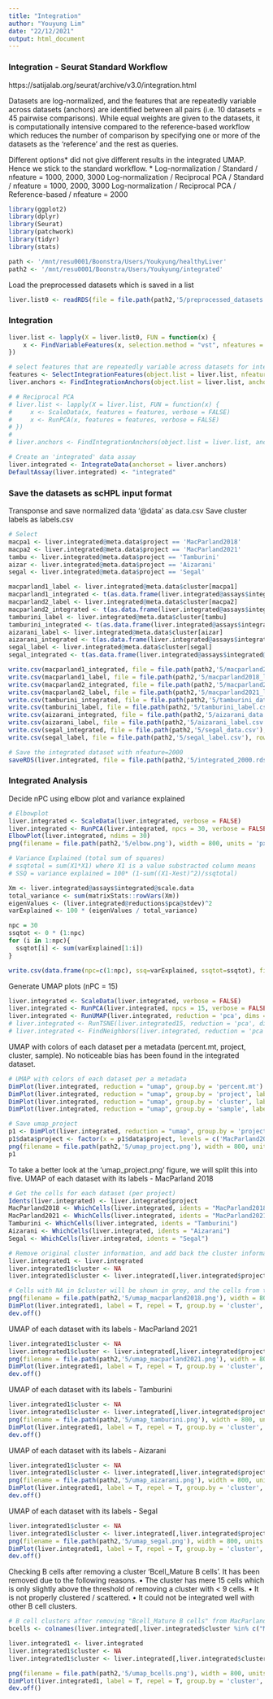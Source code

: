 ---
title: "Integration"
author: "Youyung Lim"
date: "22/12/2021"
output: html_document
---

### Integration - Seurat Standard Workflow
https://satijalab.org/seurat/archive/v3.0/integration.html

Datasets are log-normalized, and the features that are repeatedly variable across datasets (anchors) are identified between all pairs (i.e. 10 datasets = 45 pairwise comparisons). While equal weights are given to the datasets, it is computationally intensive compared to the reference-based workflow which reduces the number of comparison by specifying one or more of the datasets as the ‘reference’ and the rest as queries. 

Different options* did not give different results in the integrated UMAP. Hence we stick to the standard workflow.
*
Log-normalization                   / Standard / nfeature = 1000, 2000, 3000
Log-normalization / Reciprocal PCA / Standard / nfeature = 1000, 2000, 3000
Log-normalization / Reciprocal PCA / Reference-based / nfeature = 2000

```{r, echo=FALSE}
library(ggplot2)
library(dplyr)
library(Seurat)
library(patchwork)
library(tidyr)
library(stats)

path <- '/mnt/resu0001/Boonstra/Users/Youkyung/healthyLiver'
path2 <- '/mnt/resu0001/Boonstra/Users/Youkyung/integrated'
```

Load the preprocessed datasets which is saved in a list
```{r}
liver.list0 <- readRDS(file = file.path(path2,'5/preprocessed_datasets.rds'))
```

### Integration
```{r}
liver.list <- lapply(X = liver.list0, FUN = function(x) {
    x <- FindVariableFeatures(x, selection.method = "vst", nfeatures = 2000, verbose = FALSE)
})

# select features that are repeatedly variable across datasets for integration
features <- SelectIntegrationFeatures(object.list = liver.list, nfeatures = 2000)
liver.anchors <- FindIntegrationAnchors(object.list = liver.list, anchor.features = features)

# # Reciprocal PCA
# liver.list <- lapply(X = liver.list, FUN = function(x) {
#     x <- ScaleData(x, features = features, verbose = FALSE)
#     x <- RunPCA(x, features = features, verbose = FALSE)
# })
#
# liver.anchors <- FindIntegrationAnchors(object.list = liver.list, anchor.features = features, reduction = "rpca")
```

```{r}
# Create an 'integrated' data assay
liver.integrated <- IntegrateData(anchorset = liver.anchors)
DefaultAssay(liver.integrated) <- "integrated"
```


### Save the datasets as scHPL input format
Transponse and save normalized data '@data' as data.csv
Save cluster labels as labels.csv

```{r}
# Select 
macpa1 <- liver.integrated@meta.data$project == 'MacParland2018'
macpa2 <- liver.integrated@meta.data$project == 'MacParland2021'
tambu <- liver.integrated@meta.data$project == 'Tamburini'
aizar <- liver.integrated@meta.data$project == 'Aizarani'
segal <- liver.integrated@meta.data$project == 'Segal'

macparland1_label <- liver.integrated@meta.data$cluster[macpa1]
macparland1_integrated <- t(as.data.frame(liver.integrated@assays$integrated@data[,macpa1]))
macparland2_label <- liver.integrated@meta.data$cluster[macpa2]
macparland2_integrated <- t(as.data.frame(liver.integrated@assays$integrated@data[,macpa2]))
tamburini_label <- liver.integrated@meta.data$cluster[tambu]
tamburini_integrated <- t(as.data.frame(liver.integrated@assays$integrated@data[,tambu]))
aizarani_label <- liver.integrated@meta.data$cluster[aizar]
aizarani_integrated <- t(as.data.frame(liver.integrated@assays$integrated@data[,aizar]))
segal_label <- liver.integrated@meta.data$cluster[segal]
segal_integrated <- t(as.data.frame(liver.integrated@assays$integrated@data[,segal]))
```


```{r}
write.csv(macparland1_integrated, file = file.path(path2,'5/macparland2018_data.csv'), row.names = TRUE)
write.csv(macparland1_label, file = file.path(path2,'5/macparland2018_label.csv'), row.names = FALSE)
write.csv(macparland2_integrated, file = file.path(path2,'5/macparland2021_data.csv'), row.names = TRUE)
write.csv(macparland2_label, file = file.path(path2,'5/macparland2021_label.csv'), row.names = FALSE)
write.csv(tamburini_integrated, file = file.path(path2,'5/tamburini_data.csv'), row.names = TRUE)
write.csv(tamburini_label, file = file.path(path2,'5/tamburini_label.csv'), row.names = FALSE)
write.csv(aizarani_integrated, file = file.path(path2,'5/aizarani_data.csv'), row.names = TRUE)
write.csv(aizarani_label, file = file.path(path2,'5/aizarani_label.csv'), row.names = FALSE)
write.csv(segal_integrated, file = file.path(path2,'5/segal_data.csv'), row.names = TRUE)
write.csv(segal_label, file = file.path(path2,'5/segal_label.csv'), row.names = FALSE)
```


```{r}
# Save the integrated dataset with nfeature=2000
saveRDS(liver.integrated, file = file.path(path2,'5/integrated_2000.rds'))
```

 

### Integrated Analysis
Decide nPC using elbow plot and variance explained 
```{r}
# Elbowplot
liver.integrated <- ScaleData(liver.integrated, verbose = FALSE)
liver.integrated <- RunPCA(liver.integrated, npcs = 30, verbose = FALSE)
ElbowPlot(liver.integrated, ndims = 30)
png(filename = file.path(path2,'5/elbow.png'), width = 800, units = 'px')
```

```{r}
# Variance Explained (total sum of squares)
# ssqtotal = sum(X1*X1) where X1 is a value substracted column means
# SSQ = variance explained = 100* (1-sum((X1-Xest)^2)/ssqtotal)

Xm <- liver.integrated@assays$integrated@scale.data
total_variance <- sum(matrixStats::rowVars(Xm)) 
eigenValues <- (liver.integrated@reductions$pca@stdev)^2
varExplained <- 100 * (eigenValues / total_variance)

npc = 30
ssqtot <- 0 * (1:npc)
for (i in 1:npc){
  ssqtot[i] <- sum(varExplained[1:i])
}

write.csv(data.frame(npc=c(1:npc), ssq=varExplained, ssqtot=ssqtot), file = file.path(path2,'5/VarExplained3.csv'))
```


Generate UMAP plots (nPC = 15)
```{r}
liver.integrated <- ScaleData(liver.integrated, verbose = FALSE)
liver.integrated <- RunPCA(liver.integrated, npcs = 15, verbose = FALSE)
liver.integrated <- RunUMAP(liver.integrated, reduction = 'pca', dims = 1:15)
# liver.integrated <- RunTSNE(liver.integrated15, reduction = 'pca', dims = 1:15)
# liver.integrated <- FindNeighbors(liver.integrated, reduction = 'pca', dims = 1:15)
```

UMAP with colors of each dataset per a metadata (percent.mt, project, cluster, sample). 
No noticeable bias has been found in the integrated dataset.
```{r}
# UMAP with colors of each dataset per a metadata
DimPlot(liver.integrated, reduction = "umap", group.by = 'percent.mt') + NoLegend()
DimPlot(liver.integrated, reduction = "umap", group.by = 'project', label = TRUE, repel = TRUE)
DimPlot(liver.integrated, reduction = "umap", group.by = 'cluster', label = TRUE, repel = TRUE) + NoLegend()
DimPlot(liver.integrated, reduction = "umap", group.by = 'sample', label = TRUE, repel = TRUE) + NoLegend()
```

```{r}
# Save umap_project
p1 <- DimPlot(liver.integrated, reduction = "umap", group.by = 'project', label = FALSE, repel = TRUE, cols = c("#E16A86", "#909800", "#00AD9A", '#619CFF', '#9183E6'))
p1$data$project <- factor(x = p1$data$project, levels = c('MacParland2018', 'MacParland2021', 'Tamburini', 'Aizarani', 'Segal'))
png(filename = file.path(path2,'5/umap_project.png'), width = 800, units = 'px')
p1
```

To take a better look at the 'umap_project.png' figure, we will split this into five.
UMAP of each dataset with its labels - MacParland 2018
```{r}
# Get the cells for each dataset (per project)
Idents(liver.integrated) <- liver.integrated$project
MacParland2018 <- WhichCells(liver.integrated, idents = "MacParland2018")
MacParland2021 <- WhichCells(liver.integrated, idents = "MacParland2021")
Tamburini <- WhichCells(liver.integrated, idents = "Tamburini")
Aizarani <- WhichCells(liver.integrated, idents = "Aizarani")
Segal <- WhichCells(liver.integrated, idents = "Segal")

# Remove original cluster information, and add back the cluster information from only one of the datasets
liver.integrated1 <- liver.integrated
liver.integrated1$cluster <- NA
liver.integrated1$cluster <- liver.integrated[,liver.integrated$project =="MacParland2018"]$cluster

# Cells with NA in $cluster will be shown in grey, and the cells from the one dataset will be highlighted.
png(filename = file.path(path2,'5/umap_macparland2018.png'), width = 800, units = 'px')
DimPlot(liver.integrated1, label = T, repel = T, group.by = 'cluster', label.size = 4, reduction = "umap", cells.highlight= MacParland2018, cols.highlight = "#E16A86", cols= "grey") + NoLegend()
dev.off()
```

UMAP of each dataset with its labels - MacParland 2021
```{r}
liver.integrated1$cluster <- NA
liver.integrated1$cluster <- liver.integrated[,liver.integrated$project =="MacParland2021"]$cluster
png(filename = file.path(path2,'5/umap_macparland2021.png'), width = 800, units = 'px')
DimPlot(liver.integrated1, label = T, repel = T, group.by = 'cluster', label.size = 4, reduction = "umap", cells.highlight= MacParland2021, cols.highlight = "#909800", cols= "grey")+ NoLegend()
dev.off()
```

UMAP of each dataset with its labels - Tamburini
```{r}
liver.integrated1$cluster <- NA
liver.integrated1$cluster <- liver.integrated[,liver.integrated$project =="Tamburini"]$cluster
png(filename = file.path(path2,'5/umap_tamburini.png'), width = 800, units = 'px')
DimPlot(liver.integrated1, label = T, repel = T, group.by = 'cluster', label.size = 5, reduction = "umap", cells.highlight= Tamburini, cols.highlight = "#00AD9A", cols= "grey")+ NoLegend()
dev.off()
```

UMAP of each dataset with its labels - Aizarani
```{r}
liver.integrated1$cluster <- NA
liver.integrated1$cluster <- liver.integrated[,liver.integrated$project =="Aizarani"]$cluster
png(filename = file.path(path2,'5/umap_aizarani.png'), width = 800, units = 'px')
DimPlot(liver.integrated1, label = T, repel = T, group.by = 'cluster', label.size = 5, reduction = "umap", cells.highlight= Aizarani, cols.highlight = "#619CFF", cols= "grey")+ NoLegend()  
dev.off()
```

UMAP of each dataset with its labels - Segal
```{r}
liver.integrated1$cluster <- NA
liver.integrated1$cluster <- liver.integrated[,liver.integrated$project =="Segal"]$cluster
png(filename = file.path(path2,'5/umap_segal.png'), width = 800, units = 'px')
DimPlot(liver.integrated1, label = T, repel = T, group.by = 'cluster', label.size = 5, reduction = "umap", cells.highlight= Segal, cols.highlight ="#9183E6", cols= "grey")+ NoLegend()
dev.off()
```


Checking B cells after removing a cluster 'Bcell_Mature B cells'. It has been removed due to the following reasons.
• The cluster has mere 15 cells which is only slightly above the threshold of removing a cluster with < 9 cells.
• It is not properly clustered / scattered.
• It could not be integrated well with other B cell clusters.
```{r}
# B cell clusters after removing "Bcell_Mature B cells" from MacParland2021
bcells <- colnames(liver.integrated[,liver.integrated$cluster %in% c("Mature_B_Cells", "Plasma_Cells",  "Lymph_Mature B cells", "Lymph_Plasma B cells", "Resident B cells", "MHC II+ B cells")])

liver.integrated1 <- liver.integrated
liver.integrated1$cluster <- NA
liver.integrated1$cluster <- liver.integrated[,liver.integrated$cluster %in% c("Mature_B_Cells", "Plasma_Cells", "Lymph_Mature B cells", "Lymph_Plasma B cells", "Resident B cells", "MHC II+ B cells")]$cluster

png(filename = file.path(path2,'5/umap_bcells.png'), width = 800, units = 'px')
DimPlot(liver.integrated1, label = T, repel = T, group.by = 'cluster', label.size = 4, reduction = "umap", cells.highlight = bcells, cols.highlight ="#FFCC00", cols= "grey") + NoLegend() + ggtitle("B cell clusters")
dev.off()
```
